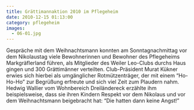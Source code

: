 ```yaml
---
title: Grättimannaktion 2010 im Pflegeheim
date: 2010-12-15 01:13:00
category: pflegeheim
images:
  - 06-01.jpg
---
```


Gespräche mit dem Weihnachtsmann konnten am Sonntagnachmittag vor dem Nikolaustag viele Bewohnerinnen und Bewohner des Pflegeheims Markgräflerland führen, als Mitglieder des Weiler Leo-Clubs durchs Haus gingen und 300 Grättimänner verteilten. Club-Präsident Murat Kükner erwies sich hierbei als umgänglicher Rotmützenträger, der mit einem “Ho-Ho-Ho” zur Begrüßung erfreute und sich viel Zeit zum Plaudern nahm. Hedwig Wallier vom Wohnbereich Dreiländereck erzählte ihm beispielsweise, dass sie ihren Kindern Respekt vor dem Nikolaus und vor dem Weihnachtsmann beigebracht hat: “Die hatten dann keine Angst!”

